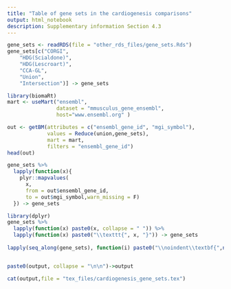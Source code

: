 ```yaml
---
title: "Table of gene sets in the cardiogenesis comparisons"
output: html_notebook
description: Supplementary information Section 4.3
---
```


```r
gene_sets <- readRDS(file = "other_rds_files/gene_sets.Rds")
gene_sets[c("CORGI",
    "HDG(Scialdone)",
    "HDG(Lescroart)",
    "CCA-GL",
    "Union",
    "Intersection")] -> gene_sets
```

```r
library(biomaRt)
mart <- useMart("ensembl", 
                dataset = "mmusculus_gene_ensembl", 
                host="www.ensembl.org" )

out <- getBM(attributes = c("ensembl_gene_id", "mgi_symbol"), 
             values = Reduce(union,gene_sets), 
             mart = mart,
             filters = "ensembl_gene_id")
head(out)

```


```r
gene_sets %>%
  lapply(function(x){
    plyr::mapvalues(
      x, 
      from = out$ensembl_gene_id,
      to = out$mgi_symbol,warn_missing = F)
  }) -> gene_sets
```


```r
library(dplyr)
gene_sets %>%
  lapply(function(x) paste0(x, collapse = " ")) %>%
  lapply(function(x) paste0("\\texttt{", x, "}")) -> gene_sets
         
lapply(seq_along(gene_sets), function(i) paste0("\\noindent\\textbf{",names(gene_sets)[i], "}\n\n\\noindent", gene_sets[[i]])) -> output


paste0(output, collapse = "\n\n")->output

cat(output,file = "tex_files/cardiogenesis_gene_sets.tex")
```
